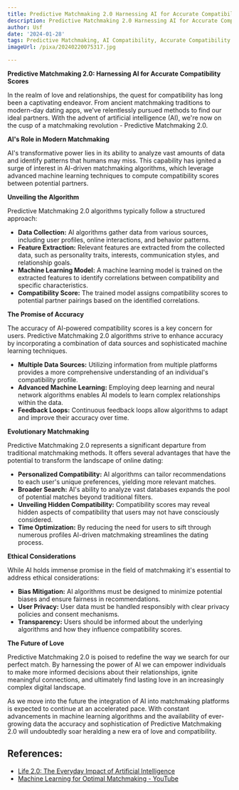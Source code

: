 ```yaml
---
title: Predictive Matchmaking 2.0 Harnessing AI for Accurate Compatibility Scores
description: Predictive Matchmaking 2.0 Harnessing AI for Accurate Compatibility Scores
author: Usf
date: '2024-01-28'
tags: Predictive Matchmaking, AI Compatibility, Accurate Compatibility Scores
imageUrl: /pixa/20240220075317.jpg

---
```

**Predictive Matchmaking 2.0: Harnessing AI for Accurate Compatibility Scores**

In the realm of  love  and relationships, the quest for compatibility has long been a captivating endeavor. From ancient matchmaking traditions to  modern-day dating apps, we've relentlessly pursued  methods to find our ideal partners. With the advent of artificial intelligence (AI), we're  now on the cusp of a  matchmaking revolution - Predictive Matchmaking 2.0.

**AI's Role in Modern Matchmaking**

AI's transformative power lies in its ability  to  analyze vast amounts of data and identify patterns that humans may miss. This capability has ignited a  surge of interest in AI-driven matchmaking algorithms, which leverage  advanced machine  learning techniques to compute  compatibility scores between potential partners.

**Unveiling the Algorithm**

Predictive Matchmaking 2.0 algorithms typically follow  a structured approach:

* **Data Collection:** AI algorithms gather data from various sources, including user profiles, online interactions, and behavior patterns.
* **Feature Extraction:** Relevant features are  extracted from the collected data, such as personality traits, interests, communication styles, and relationship goals.
* **Machine Learning Model:** A  machine learning model is trained on the extracted features to identify correlations between compatibility and specific characteristics.
* **Compatibility Score:** The  trained model assigns compatibility scores  to potential partner pairings based on  the identified correlations.

**The Promise of Accuracy**

The accuracy of AI-powered compatibility scores is a  key concern for users. Predictive Matchmaking 2.0 algorithms strive to enhance accuracy by  incorporating a combination of data sources and sophisticated  machine learning techniques.

* **Multiple Data Sources:** Utilizing information from multiple platforms provides a more comprehensive understanding of an individual's compatibility profile.
* **Advanced Machine Learning:** Employing deep learning and neural network algorithms enables AI  models to learn complex relationships within the data.
* **Feedback Loops:** Continuous feedback loops allow algorithms to adapt and improve their  accuracy over  time.

**Evolutionary Matchmaking**

Predictive Matchmaking 2.0 represents a significant departure from traditional matchmaking methods. It offers several advantages that  have the potential to transform the landscape of  online dating:

*  **Personalized Compatibility:** AI  algorithms can tailor recommendations to each  user's unique  preferences,  yielding more relevant matches.
* **Broader Search:** AI's ability to analyze  vast  databases expands the pool of potential matches beyond  traditional  filters.
* **Unveiling Hidden Compatibility:**  Compatibility scores may reveal hidden aspects of compatibility that users  may not have consciously considered.
* **Time Optimization:**  By reducing  the need for users to sift through  numerous profiles AI-driven matchmaking streamlines the dating process.

**Ethical Considerations**

While AI holds immense promise in the field of matchmaking it's essential  to address ethical considerations:

* **Bias Mitigation:** AI algorithms must be designed to minimize potential biases and ensure fairness  in recommendations.
* **User Privacy:** User data must be handled responsibly with clear privacy policies and consent mechanisms.
* **Transparency:** Users should be informed  about the underlying algorithms and how they influence compatibility scores.

**The Future  of Love**

Predictive Matchmaking 2.0 is poised to redefine the way we search for  our perfect match. By  harnessing the power of AI we can empower individuals  to make more informed decisions about their relationships, ignite meaningful connections,  and ultimately find lasting love in an increasingly complex  digital landscape.

As we move into the future the integration of AI into matchmaking platforms is expected to continue at an accelerated pace. With constant advancements in machine  learning algorithms  and the availability of ever-growing  data  the accuracy and sophistication of Predictive Matchmaking 2.0 will undoubtedly  soar heralding a new era of love and compatibility.

## References:
- [Life 2.0: The Everyday Impact of Artificial Intelligence](https://www.seoqueen.com/artificial-intelligence-daily-life-impact/)
- [Machine Learning for Optimal Matchmaking - YouTube](https://www.youtube.com/watch?v=Q8BX0nXfPjY)
